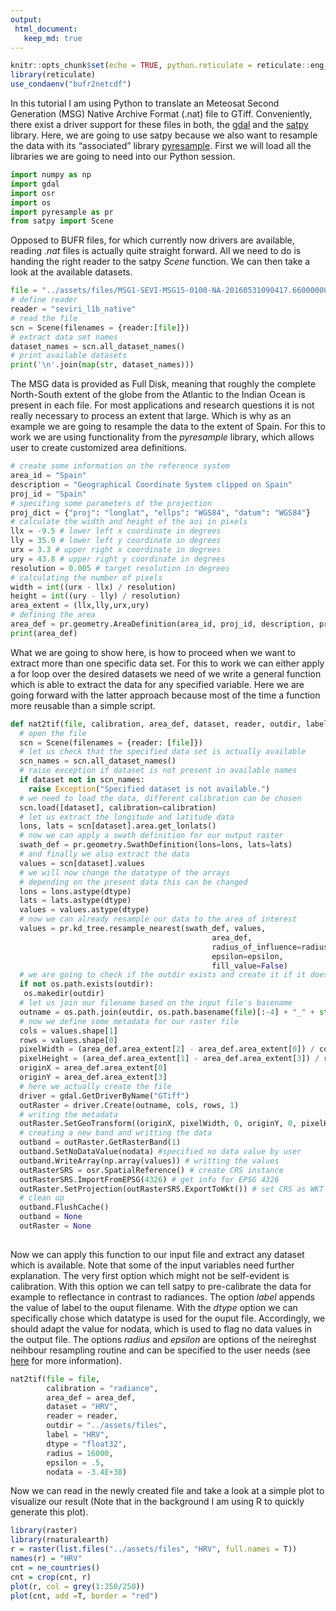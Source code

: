 ```yaml
---
output:
 html_document:
   keep_md: true
---
```


```r
knitr::opts_chunk$set(echo = TRUE, python.reticulate = reticulate::eng_python)
library(reticulate)
use_condaenv("bufr2netcdf")
```


In this tutorial I am using Python to translate an Meteosat Second Generation (MSG) Native Archive Format (.nat) file to GTiff. Conveniently, there exist a
driver support for these files in both, the [gdal](https://gdal.org/drivers/raster/msgn.html) 
and the [satpy](https://satpy.readthedocs.io/en/latest/index.html) library.
Here, we are going to use satpy because we also want to resample the data
with its "associated" library [pyresample](https://pyresample.readthedocs.io/en/latest/). First we will load
all the libraries we are going to need into our Python session.

```python
import numpy as np
import gdal
import osr
import os
import pyresample as pr
from satpy import Scene
```

Opposed to BUFR files, for which currently now drivers are available,
reading _.nat_ files is actually quite straight forward. All we need to do is 
handing the right reader to the satpy _Scene_ function. We can then take a look
at the available datasets.

```python
file = "../assets/files/MSG1-SEVI-MSG15-0100-NA-20160531090417.660000000Z-20160531090437-1405098.nat"
# define reader
reader = "seviri_l1b_native"
# read the file
scn = Scene(filenames = {reader:[file]})
# extract data set names
dataset_names = scn.all_dataset_names()
# print available datasets
print('\n'.join(map(str, dataset_names)))
```
The MSG data is provided as Full Disk, meaning that roughly the complete North-South
extent of the globe from the Atlantic to the Indian Ocean is present in 
each file. For most applications and research questions it is not really necessary
to process an extent that large. Which is why as an example we are going to resample
the data to the extent of Spain. For this to work we are using functionality 
from the _pyresample_ library, which allows user to create customized area definitions.

```python
# create some information on the reference system
area_id = "Spain"
description = "Geographical Coordinate System clipped on Spain"
proj_id = "Spain"
# specifing some parameters of the projection
proj_dict = {"proj": "longlat", "ellps": "WGS84", "datum": "WGS84"}
# calculate the width and height of the aoi in pixels
llx = -9.5 # lower left x coordinate in degrees
lly = 35.9 # lower left y coordinate in degrees
urx = 3.3 # upper right x coordinate in degrees
ury = 43.8 # upper right y coordinate in degrees
resolution = 0.005 # target resolution in degrees
# calculating the number of pixels
width = int((urx - llx) / resolution)
height = int((ury - lly) / resolution)
area_extent = (llx,lly,urx,ury)
# defining the area
area_def = pr.geometry.AreaDefinition(area_id, proj_id, description, proj_dict, width, height, area_extent)
print(area_def)
```
What we are going to show here, is how to proceed when we want to extract more
than one specific data set. For this to work we can either apply a for loop
over the desired datasets we need of we write a general function which is able 
to extract the data for any specified variable. Here we are going forward with
the latter approach because most of the time a function more reusable than a 
simple script.

```python
def nat2tif(file, calibration, area_def, dataset, reader, outdir, label, dtype, radius, epsilon, nodata):
  # open the file
  scn = Scene(filenames = {reader: [file]})
  # let us check that the specified data set is actually available
  scn_names = scn.all_dataset_names()
  # raise exception if dataset is not present in available names
  if dataset not in scn_names:
    raise Exception("Specified dataset is not available.")
  # we need to load the data, different calibration can be chosen
  scn.load([dataset], calibration=calibration)
  # let us extract the longitude and latitude data
  lons, lats = scn[dataset].area.get_lonlats()
  # now we can apply a swath definition for our output raster
  swath_def = pr.geometry.SwathDefinition(lons=lons, lats=lats)
  # and finally we also extract the data
  values = scn[dataset].values
  # we will now change the datatype of the arrays
  # depending on the present data this can be changed
  lons = lons.astype(dtype)
  lats = lats.astype(dtype)
  values = values.astype(dtype)
  # now we can already resample our data to the area of interest
  values = pr.kd_tree.resample_nearest(swath_def, values,
                                             area_def,
                                             radius_of_influence=radius, # in meters
                                             epsilon=epsilon,
                                             fill_value=False)
  # we are going to check if the outdir exists and create it if it doesnt
  if not os.path.exists(outdir):
   os.makedir(outdir)
  # let us join our filename based on the input file's basename                                           
  outname = os.path.join(outdir, os.path.basename(file)[:-4] + "_" + str(label) + ".tif")
  # now we define some metadata for our raster file
  cols = values.shape[1]
  rows = values.shape[0]
  pixelWidth = (area_def.area_extent[2] - area_def.area_extent[0]) / cols
  pixelHeight = (area_def.area_extent[1] - area_def.area_extent[3]) / rows
  originX = area_def.area_extent[0]
  originY = area_def.area_extent[3] 
  # here we actually create the file
  driver = gdal.GetDriverByName("GTiff")
  outRaster = driver.Create(outname, cols, rows, 1)
  # writing the metadata
  outRaster.SetGeoTransform((originX, pixelWidth, 0, originY, 0, pixelHeight))
  # creating a new band and writting the data
  outband = outRaster.GetRasterBand(1)
  outband.SetNoDataValue(nodata) #specified no data value by user
  outband.WriteArray(np.array(values)) # writting the values
  outRasterSRS = osr.SpatialReference() # create CRS instance
  outRasterSRS.ImportFromEPSG(4326) # get info for EPSG 4326
  outRaster.SetProjection(outRasterSRS.ExportToWkt()) # set CRS as WKT
  # clean up
  outband.FlushCache()
  outband = None
  outRaster = None
  
```

Now we can apply this function to our input file and extract any dataset which
is available. Note that some of the input variables need further explanation.
The very first option which might not be self-evident is calibration. With this 
option we can tell satpy to pre-calibrate the data for example to reflectance in
contrast to radiances. The option _label_ appends the value of label to the 
ouput filename. With the _dtype_ option we can specifically chose which datatype
is used for the ouput file. Accordingly, we should adapt the value for nodata,
which is used to flag no data values in the output file.
The options _radius_ and _epsilon_ are options of the neireghst neihbour resampling
routine and can be specified to the user needs (see [here](https://pyresample.readthedocs.io/en/latest/swath.html#pyresample-kd-tree) for more information).

```python
nat2tif(file = file, 
        calibration = "radiance",  
        area_def = area_def,  
        dataset = "HRV", 
        reader = reader, 
        outdir = "../assets/files",  
        label = "HRV", 
        dtype = "float32", 
        radius = 16000, 
        epsilon = .5, 
        nodata = -3.4E+38)
```
Now we can read in the newly created file and take a look at a simple plot
to visualize our result (Note that in the background I am using R to quickly generate
this plot).

```r
library(raster)
library(rnaturalearth)
r = raster(list.files("../assets/files", "HRV", full.names = T))
names(r) = "HRV"
cnt = ne_countries()
cnt = crop(cnt, r)
plot(r, col = grey(1:250/250))
plot(cnt, add =T, border = "red")
```


